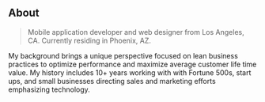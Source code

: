 ## About

> Mobile application developer and web designer from Los Angeles, CA. Currently residing in Phoenix, AZ.

My background brings a unique perspective focused on lean business practices to optimize performance and maximize average customer life time value. My history includes 10+ years working with with Fortune 500s, start ups, and small businesses directing sales and marketing efforts emphasizing technology.
